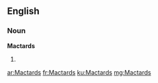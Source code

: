 ==English==

===Noun===
'''Mactards'''

# {{plural of|[[Mactard]]}}

[[ar:Mactards]]
[[fr:Mactards]]
[[ku:Mactards]]
[[mg:Mactards]]